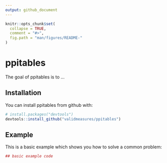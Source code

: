 ```yaml
---
output: github_document
---
```


<!-- README.md is generated from README.Rmd. Please edit that file -->

```r
knitr::opts_chunk$set(
  collapse = TRUE,
  comment = "#>",
  fig.path = "man/figures/README-"
)
```

# ppitables

The goal of ppitables is to ...

## Installation

You can install ppitables from github with:

```r
# install.packages("devtools")
devtools::install_github("validmeasures/ppitables")
```

## Example

This is a basic example which shows you how to solve a common problem:

```r
## basic example code
```
